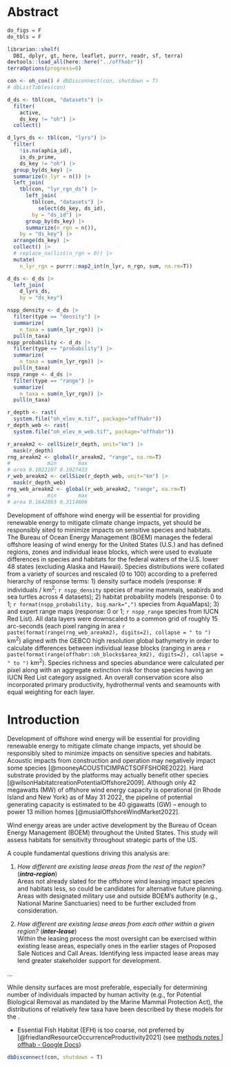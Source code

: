 # Abstract

```r
do_figs = F
do_tbls = F

librarian::shelf(
  DBI, dplyr, gt, here, leaflet, purrr, readr, sf, terra)
devtools::load_all(here::here("../offhabr"))
terraOptions(progress=0)

con <- oh_con() # dbDisconnect(con, shutdown = T)
# dbListTables(con)
```

```r
d_ds <- tbl(con, "datasets") |> 
  filter(
    active,
    ds_key != "oh") |> 
  collect()

d_lyrs_ds <- tbl(con, "lyrs") |>
  filter(
    !is.na(aphia_id),
    is_ds_prime,
    ds_key != "oh") |> 
  group_by(ds_key) |> 
  summarize(n_lyr = n()) |> 
  left_join(
    tbl(con, "lyr_rgn_ds") |>
      left_join(
        tbl(con, "datasets") |> 
          select(ds_key, ds_id),
        by = "ds_id") |> 
      group_by(ds_key) |> 
      summarize(n_rgn = n()),
    by = "ds_key") |> 
  arrange(ds_key) |> 
  collect() |> 
  # replace_na(list(n_rgn = 0)) |> 
  mutate(
    n_lyr_rgn = purrr::map2_int(n_lyr, n_rgn, sum, na.rm=T))

d_ds <- d_ds |> 
  left_join(
    d_lyrs_ds,
    by = "ds_key")

nspp_density <- d_ds |> 
  filter(type == "density") |> 
  summarize(
    n_taxa = sum(n_lyr_rgn)) |> 
  pull(n_taxa)
nspp_probability <- d_ds |> 
  filter(type == "probability") |> 
  summarize(
    n_taxa = sum(n_lyr_rgn)) |> 
  pull(n_taxa)
nspp_range <- d_ds |> 
  filter(type == "range") |> 
  summarize(
    n_taxa = sum(n_lyr_rgn)) |> 
  pull(n_taxa)

r_depth <- rast(
  system.file("oh_elev_m.tif", package="offhabr"))
r_depth_web <- rast(
  system.file("oh_elev_m_web.tif", package="offhabr"))

r_areakm2 <- cellSize(r_depth, unit="km") |> 
  mask(r_depth)
rng_areakm2 <- global(r_areakm2, "range", na.rm=T)
#            min       max
# area 0.1022107 0.1927433
r_web_areakm2 <- cellSize(r_depth_web, unit="km") |> 
  mask(r_depth_web)
rng_web_areakm2 <- global(r_web_areakm2, "range", na.rm=T)
#            min       max
# area 0.1642863 0.3114606
```


Development of offshore wind energy will be essential for providing renewable energy to mitigate climate change impacts, yet should be responsibly sited to minimize impacts on sensitive species and habitats. The Bureau of Ocean Energy Management (BOEM) manages the federal offshore leasing of wind energy for the United States (U.S.) and has defined regions, zones and individual lease blocks, which were used to evaluate differences in species and habitats for the federal waters of the U.S. lower 48 states (excluding Alaska and Hawaii). Species distributions were collated from a variety of sources and rescaled (0 to 100) according to a preferred hierarchy of response terms: 1) density surface models (response: # individuals / km^2^; `r nspp_density` species of marine mammals, seabirds and sea turtles across 4 datasets); 2) habitat probability models (response: 0 to 1; `r format(nspp_probability, big.mark=",")` species from AquaMaps); 3) and expert range maps (response: 0 or 1; `r nspp_range` species from IUCN Red List). All data layers were downscaled to a common grid of roughly 15 arc-seconds (each pixel ranging in area `r paste(format(range(rng_web_areakm2), digits=2), collapse = " to ")` km^2^) aligned with the GEBCO high resolution global bathymetry in order to calculate differences between individual lease blocks (ranging in area `r paste(format(range(offhabr::oh_blocks$area_km2), digits=2), collapse = " to ")` km^2^). Species richness and species abundance were calculated per pixel along with an aggregate extinction risk for those species having an IUCN Red List category assigned. An overall conservation score also incorporated primary productivity, hydrothermal vents and seamounts with equal weighting for each layer.

<!--
[
TODO: next
- + Tables
  - Spatial Scoring: Zone Average
  - Zones with Blocks
- move to Appendix

- future
  - app to change weights
  - app to extract species with extinction risk per AoI / pixel / block / zone
]

 -->

# Introduction

Development of offshore wind energy will be essential for providing renewable energy to mitigate climate change impacts, yet should be responsibly sited to minimize impacts on sensitive species and habitats. Acoustic impacts from construction and operation may negatively impact some species [@mooneyACOUSTICIMPACTSOFFSHORE2022]. Hard substrate provided by the platforms may actually benefit other species [@wilsonHabitatcreationPotentialOffshore2009]. Although only 42 megawatts (MW) of offshore wind energy capacity is operational (in Rhode Island and New York) as of May 31 2022, the pipeline of potential generating capacity is estimated to be 40 gigawatts (GW) -- enough to power 13 million homes [@musialOffshoreWindMarket2022].

Wind energy areas are under active development by the Bureau of Ocean Energy Management (BOEM) throughout the United States. This study will assess habitats for sensitivity throughout strategic parts of the US.

A couple fundamental questions driving this analysis are:

1. _How different are existing lease areas from the rest of the region?_ (_**intra-region**_)\
  Areas not already slated for the offshore wind leasing impact species and habitats less, so could be candidates for alternative future planning. Areas with designated military use and outside BOEM’s authority (e.g., National Marine Sanctuaries) need to be further excluded from consideration.

1.  _How different are existing lease areas from each other within a given region?_ (_**inter-lease**_)\
  Within the leasing process the most oversight can be exercised within existing lease areas, especially ones in the earlier stages of Proposed Sale Notices and Call Areas. Identifying less impacted lease areas may lend greater stakeholder support for development.

...

While density surfaces are most preferable, especially for determining number of individuals impacted by human activity (e.g., for Potential Biological Removal as mandated by the Marine Mammal Protection Act), the distributions of relatively few taxa have been described by these models for the .

- Essential Fish Habitat (EFH) is too coarse, not preferred by [@friedlandResourceOccurrenceProductivity2021] (see [methods notes | offhab - Google Docs](https://docs.google.com/document/d/1JSJMBqqL4c44c8fx01I-elx7gK8dNyuABjLinaxC95k/edit#bookmark=id.sky4lrftqqq8))

```r
dbDisconnect(con, shutdown = T)
```

